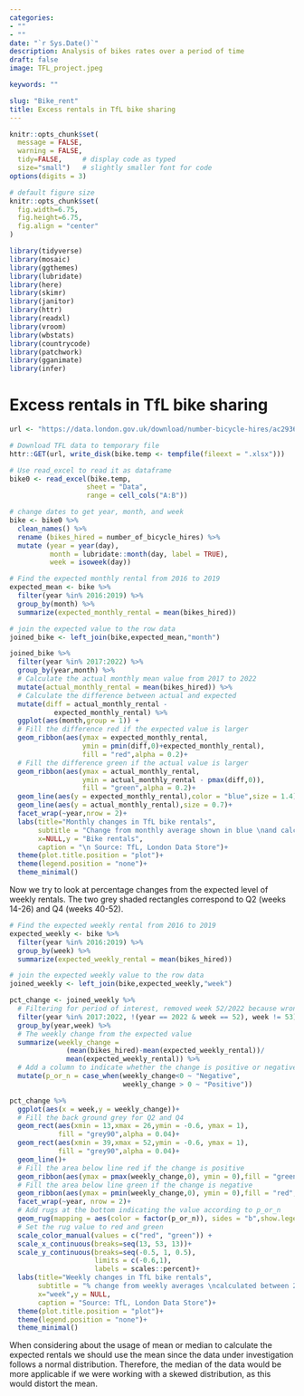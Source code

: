 ```yaml
---
categories:  
- ""  
- ""
date: "`r Sys.Date()`"
description: Analysis of bikes rates over a period of time
draft: false
image: TFL_project.jpeg

keywords: ""

slug: "Bike_rent"
title: Excess rentals in TfL bike sharing
---
```


```r
knitr::opts_chunk$set(
  message = FALSE, 
  warning = FALSE, 
  tidy=FALSE,     # display code as typed
  size="small")   # slightly smaller font for code
options(digits = 3)

# default figure size
knitr::opts_chunk$set(
  fig.width=6.75, 
  fig.height=6.75,
  fig.align = "center"
)
```

```r
library(tidyverse)  
library(mosaic)
library(ggthemes)
library(lubridate)
library(here)
library(skimr)
library(janitor)
library(httr)
library(readxl)
library(vroom)
library(wbstats)
library(countrycode)
library(patchwork)
library(gganimate)
library(infer)
```

# Excess rentals in TfL bike sharing

```r

url <- "https://data.london.gov.uk/download/number-bicycle-hires/ac29363e-e0cb-47cc-a97a-e216d900a6b0/tfl-daily-cycle-hires.xlsx"

# Download TFL data to temporary file
httr::GET(url, write_disk(bike.temp <- tempfile(fileext = ".xlsx")))

# Use read_excel to read it as dataframe
bike0 <- read_excel(bike.temp,
                   sheet = "Data",
                   range = cell_cols("A:B"))

# change dates to get year, month, and week
bike <- bike0 %>% 
  clean_names() %>% 
  rename (bikes_hired = number_of_bicycle_hires) %>% 
  mutate (year = year(day),
          month = lubridate::month(day, label = TRUE),
          week = isoweek(day))

```

```r

# Find the expected monthly rental from 2016 to 2019
expected_mean <- bike %>% 
  filter(year %in% 2016:2019) %>% 
  group_by(month) %>% 
  summarize(expected_monthly_rental = mean(bikes_hired))

# join the expected value to the row data
joined_bike <- left_join(bike,expected_mean,"month")

joined_bike %>% 
  filter(year %in% 2017:2022) %>% 
  group_by(year,month) %>% 
  # Calculate the actual monthly mean value from 2017 to 2022
  mutate(actual_monthly_rental = mean(bikes_hired)) %>% 
  # Calculate the difference between actual and expected
  mutate(diff = actual_monthly_rental - 
           expected_monthly_rental) %>%
  ggplot(aes(month,group = 1)) + 
  # Fill the difference red if the expected value is larger
  geom_ribbon(aes(ymax = expected_monthly_rental,
                  ymin = pmin(diff,0)+expected_monthly_rental),
                  fill = "red",alpha = 0.2)+
  # Fill the difference green if the actual value is larger
  geom_ribbon(aes(ymax = actual_monthly_rental,
                  ymin = actual_monthly_rental - pmax(diff,0)),
                  fill = "green",alpha = 0.2)+
  geom_line(aes(y = expected_monthly_rental),color = "blue",size = 1.4) +
  geom_line(aes(y = actual_monthly_rental),size = 0.7)+
  facet_wrap(~year,nrow = 2)+
  labs(title="Monthly changes in TfL bike rentals",
       subtitle = "Change from monthly average shown in blue \nand calculated between 2016-2019",
       x=NULL,y = "Bike rentals",
       caption = "\n Source: TfL, London Data Store")+
  theme(plot.title.position = "plot")+
  theme(legend.position = "none")+
  theme_minimal()

```

Now we try to look at percentage changes from the expected level of weekly rentals. The two grey shaded rectangles correspond to Q2 (weeks 14-26) and Q4 (weeks 40-52).

```r

# Find the expected weekly rental from 2016 to 2019
expected_weekly <- bike %>% 
  filter(year %in% 2016:2019) %>% 
  group_by(week) %>% 
  summarize(expected_weekly_rental = mean(bikes_hired))

# join the expected weekly value to the row data
joined_weekly <- left_join(bike,expected_weekly,"week")

pct_change <- joined_weekly %>% 
  # Filtering for period of interest, removed week 52/2022 because wrongly graphed and all weeks 53 because not representative average
  filter(year %in% 2017:2022, !(year == 2022 & week == 52), week != 53) %>% 
  group_by(year,week) %>% 
  # The weekly change from the expected value
  summarize(weekly_change = 
              (mean(bikes_hired)-mean(expected_weekly_rental))/
              mean(expected_weekly_rental)) %>% 
  # Add a column to indicate whether the change is positive or negative
  mutate(p_or_n = case_when(weekly_change<0 ~ "Negative",
                            weekly_change > 0 ~ "Positive"))

pct_change %>% 
  ggplot(aes(x = week,y = weekly_change))+
  # Fill the back ground grey for Q2 and Q4
  geom_rect(aes(xmin = 13,xmax = 26,ymin = -0.6, ymax = 1),
            fill = "grey90",alpha = 0.04)+
  geom_rect(aes(xmin = 39,xmax = 52,ymin = -0.6, ymax = 1),
            fill = "grey90",alpha = 0.04)+
  geom_line()+
  # Fill the area below line red if the change is positive
  geom_ribbon(aes(ymax = pmax(weekly_change,0), ymin = 0),fill = "green",alpha = 0.2)+
  # Fill the area below line green if the change is negative
  geom_ribbon(aes(ymax = pmin(weekly_change,0), ymin = 0),fill = "red",alpha = 0.2)+
  facet_wrap(~year, nrow = 2)+
  # Add rugs at the bottom indicating the value according to p_or_n
  geom_rug(mapping = aes(color = factor(p_or_n)), sides = "b",show.legend = FALSE) +
  # Set the rug value to red and green
  scale_color_manual(values = c("red", "green")) +
  scale_x_continuous(breaks=seq(13, 53, 13))+
  scale_y_continuous(breaks=seq(-0.5, 1, 0.5),
                     limits = c(-0.6,1),
                     labels = scales::percent)+
  labs(title="Weekly changes in TfL bike rentals",
       subtitle = "% change from weekly averages \ncalculated between 2016-2019",
       x="week",y = NULL,
       caption = "Source: TfL, London Data Store")+
  theme(plot.title.position = "plot")+
  theme(legend.position = "none")+
  theme_minimal()

```

When considering about the usage of mean or median to calculate the expected rentals we should use the mean since the data under investigation follows a normal distribution. Therefore, the median of the data would be more applicable if we were working with a skewed distribution, as this would distort the mean.